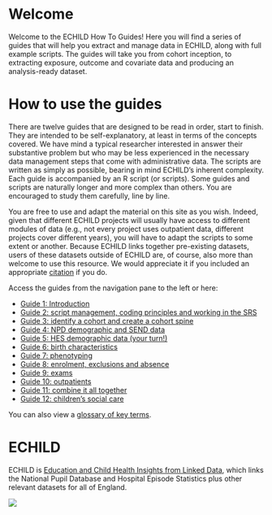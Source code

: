 # Welcome {.unnumbered}

Welcome to the ECHILD How To Guides! Here you will find a series of guides that will help you extract and manage data in ECHILD, along with full example scripts. The guides will take you from cohort inception, to extracting exposure, outcome and covariate data and producing an analysis-ready dataset.

# How to use the guides

There are twelve guides that are designed to be read in order, start to finish. They are intended to be self-explanatory, at least in terms of the concepts covered. We have mind a typical researcher interested in answer their substantive problem but who may be less experienced in the necessary data management steps that come with administrative data. The scripts are written as simply as possible, bearing in mind ECHILD's inherent complexity. Each guide is accompanied by an R script (or scripts). Some guides and scripts are naturally longer and more complex than others. You are encouraged to study them carefully, line by line.

You are free to use and adapt the material on this site as you wish. Indeed, given that different ECHILD projects will usually have access to different modules of data (e.g., not every project uses outpatient data, different projects cover different years), you will have to adapt the scripts to some extent or another. Because ECHILD links together pre-existing datasets, users of these datasets outside of ECHILD are, of course, also more than welcome to use this resource. We would appreciate it if you included an appropriate [citation](acknowledgements.qmd) if you do.

Access the guides from the navigation pane to the left or here:

* [Guide 1: Introduction](guide01_intro.qmd)
* [Guide 2: script management, coding principles and working in the SRS](guide02_mgmt.qmd)
* [Guide 3: identify a cohort and create a cohort spine](guide03_cohort.qmd)
* [Guide 4: NPD demographic and SEND data](guide04_demo_npd.qmd)
* [Guide 5: HES demographic data (your turn!)](guide05_demo_hes.qmd)
* [Guide 6: birth characteristics](guide06_birth_chars.qmd)
* [Guide 7: phenotyping](guide07_phenotype.qmd)
* [Guide 8: enrolment, exclusions and absence](guide08_enr_abs_excl.qmd)
* [Guide 9: exams](guide09_exam.qmd)
* [Guide 10: outpatients](guide10_opa.qmd)
* [Guide 11: combine it all together](guide11_combine.qmd)
* [Guide 12: children's social care](guide12_csc.qmd)

You can also view a [glossary of key terms](glossary.qmd).

# ECHILD

ECHILD is [Education and Child Health Insights from Linked Data](https://www.echild.ac.uk){target="_blank"}, which links the National Pupil Database and Hospital Episode Statistics plus other relevant datasets for all of England.

![](static/echild-intro.png){fig-alt="The ECHILD logo."}
